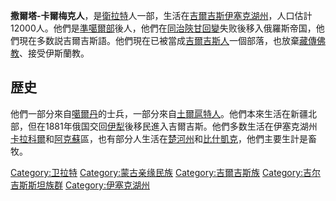 '''撒爾塔-卡爾梅克人'''，是[[衛拉特|衛拉特]]人一部，生活在[[吉爾吉斯|吉爾吉斯]][[伊塞克湖州|伊塞克湖州]]，人口估計12000人。他們是[[準噶爾部|準噶爾部]]後人，他們在[[同治陝甘回變|同治陝甘回變]]失败後移入俄羅斯帝国，他們現在多数説吉爾吉斯語。他們現在已被當成[[吉爾吉斯人|吉爾吉斯人]]一個部落，也放棄[[藏傳佛教|藏傳佛教]]、接受伊斯蘭教。

==歴史==
他們一部分來自[[噶爾丹|噶爾丹]]的士兵，一部分來自[[土爾扈特人|土爾扈特人]]。他們本來生活在新疆北部，但在1881年俄国交回[[伊犁|伊犁]]後移民進入吉爾吉斯。他們多数生活在伊塞克湖州[[卡拉科爾|卡拉科爾]]和[[阿克蘇|阿克蘇]]區，也有部分人生活在[[楚河州|楚河州]]和[[比什凱克|比什凱克]]，他們主要生計是畜牧。

[[Category:卫拉特|Category:卫拉特]]
[[Category:蒙古亲缘民族|Category:蒙古亲缘民族]]
[[Category:吉爾吉斯族|Category:吉爾吉斯族]]
[[Category:吉尔吉斯斯坦族群|Category:吉尔吉斯斯坦族群]]
[[Category:伊塞克湖州|Category:伊塞克湖州]]